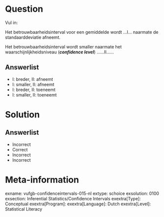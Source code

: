 Question
========
  
Vul in: 

Het betrouwbaarheidsinterval voor een gemiddelde wordt ...I… naarmate de standaarddeviatie afneemt. 

Het betrouwbaarheidsinterval wordt smaller naarmate het waarschijnlijkheidsniveau (***confidence level***) …...II…… 
  
Answerlist
----------
* I: breder,   II: afneemt
* I: smaller,   II: afneemt
* I: breder,   II: toeneemt
* I: smaller,   II: toeneemt


Solution
========

Answerlist
----------
* Incorrect
* Correct
* Incorrect
* Incorrect

Meta-information
================
exname: vufgb-confidenceintervals-015-nl
extype: schoice
exsolution: 0100
exsection: Inferential Statistics/Confidence Intervals
exextra[Type]: Conceptual
exextra[Program]: 
exextra[Language]: Dutch
exextra[Level]: Statistical Literacy
